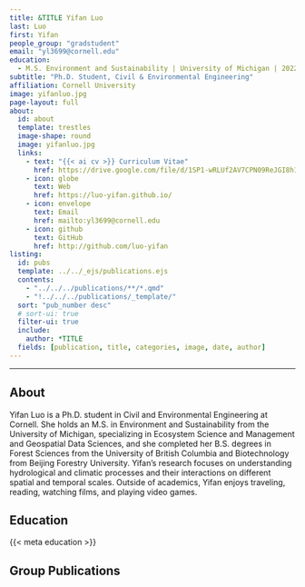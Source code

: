 ```yaml
---
title: &TITLE Yifan Luo
last: Luo
first: Yifan
people_group: "gradstudent"
email: "yl3699@cornell.edu"
education:
  - M.S. Environment and Sustainability | University of Michigan | 2022 <br> B.S. Forest Sciences | University of British Columbia | 2020 <br> B.S. Biotechnology | Beijing Forestry University | 2020
subtitle: "Ph.D. Student, Civil & Environmental Engineering"
affiliation: Cornell University
image: yifanluo.jpg
page-layout: full
about: 
  id: about
  template: trestles
  image-shape: round
  image: yifanluo.jpg
  links:
    - text: "{{< ai cv >}} Curriculum Vitae"
      href: https://drive.google.com/file/d/1SP1-wRLUf2AV7CPN09ReJGI8h1FIApBW/view?usp=sharing
    - icon: globe
      text: Web
      href: https://luo-yifan.github.io/
    - icon: envelope
      text: Email
      href: mailto:yl3699@cornell.edu
    - icon: github
      text: GitHub 
      href: http://github.com/luo-yifan
listing:
  id: pubs
  template: ../../_ejs/publications.ejs 
  contents: 
    - "../../../publications/**/*.qmd"
    - "!../../../publications/_template/"
  sort: "pub_number desc"
  # sort-ui: true
  filter-ui: true
  include:
    author: *TITLE
  fields: [publication, title, categories, image, date, author]
---
```


<hr>

## About

:::{#about}

Yifan Luo is a Ph.D. student in Civil and Environmental Engineering at Cornell. She holds an M.S. in Environment and Sustainability from the University of Michigan, specializing in Ecosystem Science and Management and Geospatial Data Sciences, and she completed her B.S. degrees in Forest Sciences from the University of British Columbia and Biotechnology from Beijing Forestry University. Yifan’s research focuses on understanding hydrological and climatic processes and their interactions on different spatial and temporal scales. Outside of academics, Yifan enjoys traveling, reading, watching films, and playing video games.


## Education


{{< meta education >}}

:::

<p>

## Group Publications

:::{#pubs}
:::
